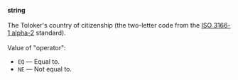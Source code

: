 **string**<br/><br/>The Toloker's country of citizenship (the two-letter code from the [ISO 3166-1 alpha-2](https://www.iso.org/obp/ui/#search/code/) standard).<br/><br/>Value of "operator":

- `EQ` — Equal to.
- `NE` — Not equal to.